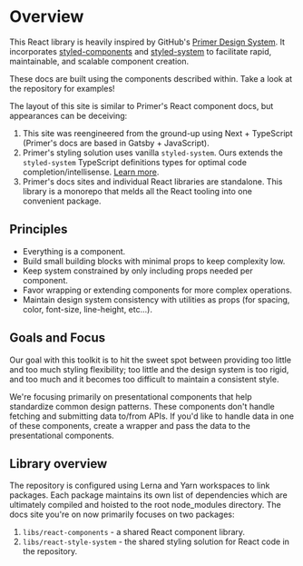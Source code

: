 
# Overview

This React library is heavily inspired by GitHub's [Primer Design System](https://primer.style/).  It incorporates [styled-components](https://styled-components.com/) and [styled-system](https://styled-system.com/) to facilitate rapid, maintainable, and scalable component creation.

These docs are built using the components described within.  Take a look at the repository for examples!

The layout of this site is similar to Primer's React component docs, but appearances can be deceiving:
1. This site was reengineered from the ground-up using Next + TypeScript (Primer's docs are based in Gatsby + JavaScript).
2. Primer's styling solution uses vanilla `styled-system`.  Ours extends the `styled-system` TypeScript definitions types for optimal code completion/intellisense.  [Learn more](/why-styled-system#optimal-developer-experience).
3. Primer's docs sites and individual React libraries are standalone.  This library is a monorepo that melds all the React tooling into one convenient package.

## Principles

- Everything is a component.
- Build small building blocks with minimal props to keep complexity low.
- Keep system constrained by only including props needed per component.
- Favor wrapping or extending components for more complex operations.
- Maintain design system consistency with utilities as props (for spacing, color, font-size, line-height, etc...).


## Goals and Focus

Our goal with this toolkit is to hit the sweet spot between providing too little and too much styling flexibility; too little and the design system is too rigid, and too much and it becomes too difficult to maintain a consistent style.

We're focusing primarily on presentational components that help standardize common design patterns. These components don't handle fetching and submitting data to/from APIs. If you'd like to handle data in one of these components, create a wrapper and pass the data to the presentational components.

## Library overview
The repository is configured using Lerna and Yarn workspaces to link packages.  Each package maintains its own list of dependencies which are ultimately compiled and hoisted to the root node_modules directory.  The docs site you're on now primarily focuses on two packages:
1. `libs/react-components` - a shared React component library.
2. `libs/react-style-system` - the shared styling solution for React code in the repository.
